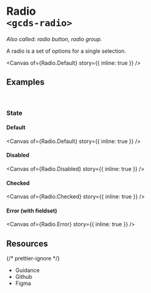 
<Meta of={Radio} name="Overview" />

# Radio<br/>`<gcds-radio>`

_Also called: radio button, radio group._

A radio is a set of options for a single selection.

<Canvas of={Radio.Default} story={{ inline: true }} />

## Examples

<br />

### State

#### Default

<Canvas of={Radio.Default} story={{ inline: true }} />

#### Disabled

<Canvas of={Radio.Disabled} story={{ inline: true }} />

#### Checked

<Canvas of={Radio.Checked} story={{ inline: true }} />

#### Error (with fieldset)

<Canvas of={Radio.Error} story={{ inline: true }} />

## Resources

{/* prettier-ignore */}
<ul className="resources-list">
  <li>
    <gcds-link size="regular" href="https://design-system.alpha.canada.ca/en/components/radio/" target="_blank">Guidance</gcds-link>
  </li>
  <li>
    <gcds-link size="regular" href="https://github.com/cds-snc/gcds-components/tree/main/packages/web/src/components/gcds-radio-group" target="_blank">Github</gcds-link>
  </li>
  <li>
    <gcds-link size="regular" href="https://www.figma.com/file/mh2maMG2NBtk41k1O1UGHV/Canadian-Digital-Service%E2%80%A8---GC-Design-System?type=design&node-id=462-110&mode=design&t=bvCgZepsnI9AastV-0" target="_blank">Figma</gcds-link>
  </li>
</ul>
